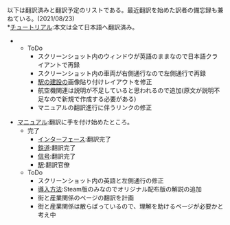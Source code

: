 以下は翻訳済みと翻訳予定のリストである。最近翻訳を始めた訳者の備忘録も兼ねている。(2021/08/23)
<br>
*[[ja/Manual/Tutorial/Main Page|チュートリアル]]:本文は全て日本語へ翻訳済み。
**ToDo
***スクリーンショット内のウィンドウが英語のままなので日本語クライアントで再録
***スクリーンショット内の車両が右側通行なので左側通行で再録
***[[ja/Manual/Building railway stations|駅の建設]]の画像貼り付けレイアウトを修正
***航空機関連は説明が不足していると思われるので追加(原文が説明不足なので新規で作成する必要がある)
***マニュアルの翻訳進行に伴うリンクの修正

*[[ja/Manual/Main Page|マニュアル]]:翻訳に手を付け始めたところ。
**完了
***[[ja/Manual/Game interface|インターフェース]]:翻訳完了
***[[ja/Manual/Railway construction|鉄道]]:翻訳完了
***[[ja/Manual/Signals|信号]]:翻訳完了
***[[ja/Manual/Railway station|駅]]:翻訳官僚
**ToDo
***スクリーンショット内の英語と左側通行の修正
***[[ja/Manual/Installation|導入方法]]:Steam版のみなのでオリジナル配布版の解説の追加
***街と産業関係のページの翻訳を計画
***街と産業関係は散らばっているので、理解を助けるページが必要かと考え中

